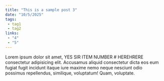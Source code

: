 ```yaml
---
title: "This is a sample post 3"
date: "10/5/2025"
tags:
 - tag1
 - tag2
links:
 - "4"
 - "5"
---
```


Lorem ipsum dolor sit amet, YES SIR ITEM NUMBER # HEREHRERE consectetur adipisicing elit. Accusamus aliquid consectetur dicta eos eum fugiat fugit incidunt itaque iure maxime nemo neque nesciunt odio possimus repellendus, similique, voluptatum! Quam, voluptate.
